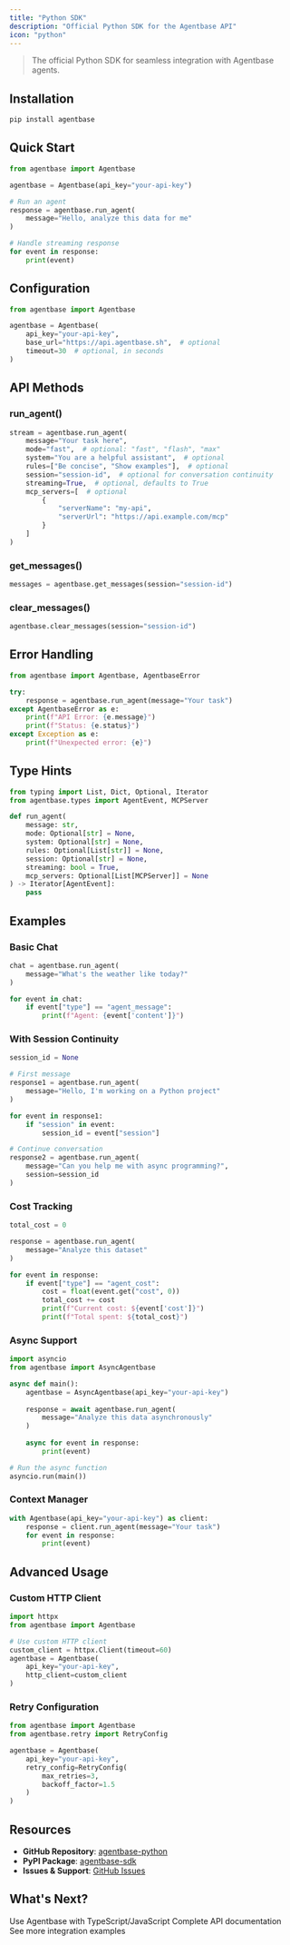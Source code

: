 ```yaml
---
title: "Python SDK"
description: "Official Python SDK for the Agentbase API"
icon: "python"
---
```


> The official Python SDK for seamless integration with Agentbase agents.

## Installation

```bash
pip install agentbase
```

## Quick Start

```python
from agentbase import Agentbase

agentbase = Agentbase(api_key="your-api-key")

# Run an agent
response = agentbase.run_agent(
    message="Hello, analyze this data for me"
)

# Handle streaming response
for event in response:
    print(event)
```

## Configuration

```python
from agentbase import Agentbase

agentbase = Agentbase(
    api_key="your-api-key",
    base_url="https://api.agentbase.sh",  # optional
    timeout=30  # optional, in seconds
)
```

## API Methods

### run_agent()

```python
stream = agentbase.run_agent(
    message="Your task here",
    mode="fast",  # optional: "fast", "flash", "max"
    system="You are a helpful assistant",  # optional
    rules=["Be concise", "Show examples"],  # optional
    session="session-id",  # optional for conversation continuity
    streaming=True,  # optional, defaults to True
    mcp_servers=[  # optional
        {
            "serverName": "my-api",
            "serverUrl": "https://api.example.com/mcp"
        }
    ]
)
```

### get_messages()

```python
messages = agentbase.get_messages(session="session-id")
```

### clear_messages()

```python
agentbase.clear_messages(session="session-id")
```

## Error Handling

```python
from agentbase import Agentbase, AgentbaseError

try:
    response = agentbase.run_agent(message="Your task")
except AgentbaseError as e:
    print(f"API Error: {e.message}")
    print(f"Status: {e.status}")
except Exception as e:
    print(f"Unexpected error: {e}")
```

## Type Hints

```python
from typing import List, Dict, Optional, Iterator
from agentbase.types import AgentEvent, MCPServer

def run_agent(
    message: str,
    mode: Optional[str] = None,
    system: Optional[str] = None,
    rules: Optional[List[str]] = None,
    session: Optional[str] = None,
    streaming: bool = True,
    mcp_servers: Optional[List[MCPServer]] = None
) -> Iterator[AgentEvent]:
    pass
```

## Examples

### Basic Chat

```python
chat = agentbase.run_agent(
    message="What's the weather like today?"
)

for event in chat:
    if event["type"] == "agent_message":
        print(f"Agent: {event['content']}")
```

### With Session Continuity

```python
session_id = None

# First message
response1 = agentbase.run_agent(
    message="Hello, I'm working on a Python project"
)

for event in response1:
    if "session" in event:
        session_id = event["session"]

# Continue conversation
response2 = agentbase.run_agent(
    message="Can you help me with async programming?",
    session=session_id
)
```

### Cost Tracking

```python
total_cost = 0

response = agentbase.run_agent(
    message="Analyze this dataset"
)

for event in response:
    if event["type"] == "agent_cost":
        cost = float(event.get("cost", 0))
        total_cost += cost
        print(f"Current cost: ${event['cost']}")
        print(f"Total spent: ${total_cost}")
```

### Async Support

```python
import asyncio
from agentbase import AsyncAgentbase

async def main():
    agentbase = AsyncAgentbase(api_key="your-api-key")
    
    response = await agentbase.run_agent(
        message="Analyze this data asynchronously"
    )
    
    async for event in response:
        print(event)

# Run the async function
asyncio.run(main())
```

### Context Manager

```python
with Agentbase(api_key="your-api-key") as client:
    response = client.run_agent(message="Your task")
    for event in response:
        print(event)
```

## Advanced Usage

### Custom HTTP Client

```python
import httpx
from agentbase import Agentbase

# Use custom HTTP client
custom_client = httpx.Client(timeout=60)
agentbase = Agentbase(
    api_key="your-api-key",
    http_client=custom_client
)
```

### Retry Configuration

```python
from agentbase import Agentbase
from agentbase.retry import RetryConfig

agentbase = Agentbase(
    api_key="your-api-key",
    retry_config=RetryConfig(
        max_retries=3,
        backoff_factor=1.5
    )
)
```

## Resources

- **GitHub Repository**: [agentbase-python](https://github.com/AgentbaseHQ/agentbase-python)
- **PyPI Package**: [agentbase-sdk](https://pypi.org/project/agentbase-sdk/)
- **Issues & Support**: [GitHub Issues](https://github.com/AgentbaseHQ/agentbase-python/issues)

## What's Next?

<CardGroup cols={3}>
  <Card title="TypeScript SDK" icon="code" href="/sdk/typescript-sdk">
    Use Agentbase with TypeScript/JavaScript
  </Card>
  
  <Card title="API Reference" icon="code" href="/api/run-agent">
    Complete API documentation
  </Card>
  
  <Card title="Examples" icon="lightbulb" href="/api/api-call-example">
    See more integration examples
  </Card>
</CardGroup>